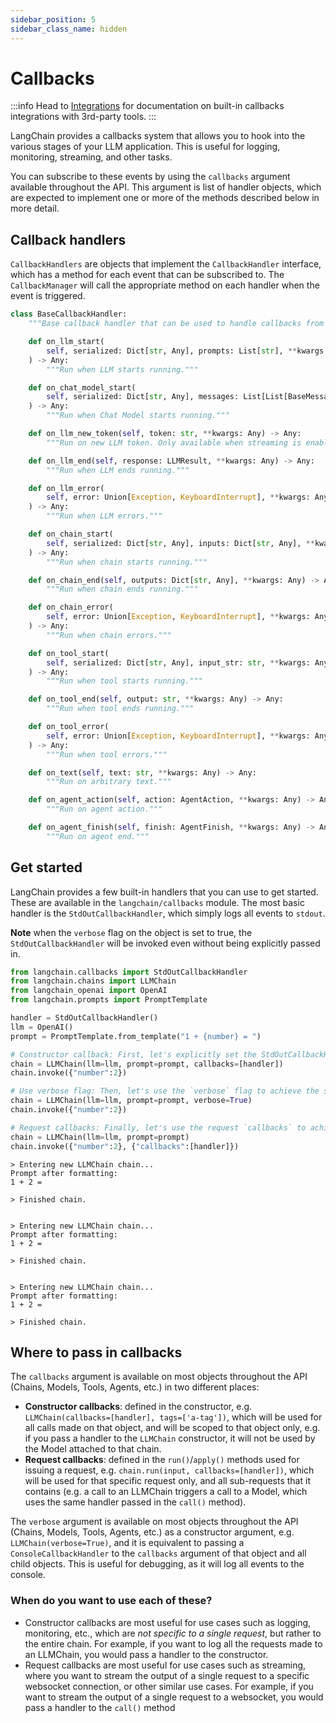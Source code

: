 ```yaml
---
sidebar_position: 5
sidebar_class_name: hidden
---
```

# Callbacks

:::info
Head to [Integrations](/docs/integrations/callbacks/) for documentation on built-in callbacks integrations with 3rd-party tools.
:::

LangChain provides a callbacks system that allows you to hook into the various stages of your LLM application. This is useful for logging, monitoring, streaming, and other tasks.

You can subscribe to these events by using the `callbacks` argument available throughout the API. This argument is list of handler objects, which are expected to implement one or more of the methods described below in more detail.

## Callback handlers

`CallbackHandlers` are objects that implement the `CallbackHandler` interface, which has a method for each event that can be subscribed to. The `CallbackManager` will call the appropriate method on each handler when the event is triggered.

```python
class BaseCallbackHandler:
    """Base callback handler that can be used to handle callbacks from langchain."""

    def on_llm_start(
        self, serialized: Dict[str, Any], prompts: List[str], **kwargs: Any
    ) -> Any:
        """Run when LLM starts running."""

    def on_chat_model_start(
        self, serialized: Dict[str, Any], messages: List[List[BaseMessage]], **kwargs: Any
    ) -> Any:
        """Run when Chat Model starts running."""

    def on_llm_new_token(self, token: str, **kwargs: Any) -> Any:
        """Run on new LLM token. Only available when streaming is enabled."""

    def on_llm_end(self, response: LLMResult, **kwargs: Any) -> Any:
        """Run when LLM ends running."""

    def on_llm_error(
        self, error: Union[Exception, KeyboardInterrupt], **kwargs: Any
    ) -> Any:
        """Run when LLM errors."""

    def on_chain_start(
        self, serialized: Dict[str, Any], inputs: Dict[str, Any], **kwargs: Any
    ) -> Any:
        """Run when chain starts running."""

    def on_chain_end(self, outputs: Dict[str, Any], **kwargs: Any) -> Any:
        """Run when chain ends running."""

    def on_chain_error(
        self, error: Union[Exception, KeyboardInterrupt], **kwargs: Any
    ) -> Any:
        """Run when chain errors."""

    def on_tool_start(
        self, serialized: Dict[str, Any], input_str: str, **kwargs: Any
    ) -> Any:
        """Run when tool starts running."""

    def on_tool_end(self, output: str, **kwargs: Any) -> Any:
        """Run when tool ends running."""

    def on_tool_error(
        self, error: Union[Exception, KeyboardInterrupt], **kwargs: Any
    ) -> Any:
        """Run when tool errors."""

    def on_text(self, text: str, **kwargs: Any) -> Any:
        """Run on arbitrary text."""

    def on_agent_action(self, action: AgentAction, **kwargs: Any) -> Any:
        """Run on agent action."""

    def on_agent_finish(self, finish: AgentFinish, **kwargs: Any) -> Any:
        """Run on agent end."""
```

## Get started

LangChain provides a few built-in handlers that you can use to get started. These are available in the `langchain/callbacks` module. The most basic handler is the `StdOutCallbackHandler`, which simply logs all events to `stdout`.

**Note** when the `verbose` flag on the object is set to true, the `StdOutCallbackHandler` will be invoked even without being explicitly passed in.

```python
from langchain.callbacks import StdOutCallbackHandler
from langchain.chains import LLMChain
from langchain_openai import OpenAI
from langchain.prompts import PromptTemplate

handler = StdOutCallbackHandler()
llm = OpenAI()
prompt = PromptTemplate.from_template("1 + {number} = ")

# Constructor callback: First, let's explicitly set the StdOutCallbackHandler when initializing our chain
chain = LLMChain(llm=llm, prompt=prompt, callbacks=[handler])
chain.invoke({"number":2})

# Use verbose flag: Then, let's use the `verbose` flag to achieve the same result
chain = LLMChain(llm=llm, prompt=prompt, verbose=True)
chain.invoke({"number":2})

# Request callbacks: Finally, let's use the request `callbacks` to achieve the same result
chain = LLMChain(llm=llm, prompt=prompt)
chain.invoke({"number":2}, {"callbacks":[handler]})

```

<CodeOutputBlock lang="python">

```
> Entering new LLMChain chain...
Prompt after formatting:
1 + 2 = 

> Finished chain.


> Entering new LLMChain chain...
Prompt after formatting:
1 + 2 = 

> Finished chain.


> Entering new LLMChain chain...
Prompt after formatting:
1 + 2 = 

> Finished chain.
```

</CodeOutputBlock>

## Where to pass in callbacks

The `callbacks` argument is available on most objects throughout the API (Chains, Models, Tools, Agents, etc.) in two different places:

- **Constructor callbacks**: defined in the constructor, e.g. `LLMChain(callbacks=[handler], tags=['a-tag'])`, which will be used for all calls made on that object, and will be scoped to that object only, e.g. if you pass a handler to the `LLMChain` constructor, it will not be used by the Model attached to that chain.
- **Request callbacks**: defined in the `run()`/`apply()` methods used for issuing a request, e.g. `chain.run(input, callbacks=[handler])`, which will be used for that specific request only, and all sub-requests that it contains (e.g. a call to an LLMChain triggers a call to a Model, which uses the same handler passed in the `call()` method).

The `verbose` argument is available on most objects throughout the API (Chains, Models, Tools, Agents, etc.) as a constructor argument, e.g. `LLMChain(verbose=True)`, and it is equivalent to passing a `ConsoleCallbackHandler` to the `callbacks` argument of that object and all child objects. This is useful for debugging, as it will log all events to the console.

### When do you want to use each of these?

- Constructor callbacks are most useful for use cases such as logging, monitoring, etc., which are _not specific to a single request_, but rather to the entire chain. For example, if you want to log all the requests made to an LLMChain, you would pass a handler to the constructor.
- Request callbacks are most useful for use cases such as streaming, where you want to stream the output of a single request to a specific websocket connection, or other similar use cases. For example, if you want to stream the output of a single request to a websocket, you would pass a handler to the `call()` method

